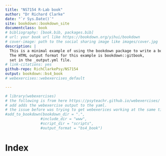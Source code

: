 --- 
title: "NS7154 R-Lab book"
author: "Dr Richard Clarke"
date: "`r Sys.Date()`"
site: bookdown::bookdown_site
documentclass: book
# bibliography: [book.bib, packages.bib]
# url: your book url like https://bookdown.org/yihui/bookdown
# cover-image: path to the social sharing image like images/cover.jpg
description: |
  This is a minimal example of using the bookdown package to write a book.
  The HTML output format for this example is bookdown::gitbook,
  set in the _output.yml file.
# link-citations: yes
github-repo: RichClarkePsy/NS7154
output: bookdown::bs4_book
# webexercises::webexercises_default

---

```{R}
# library(webexercises)
# the following is from here https://psyteachr.github.io/webexercises/
# add adds the webexercise output to the yaml.
# the issue before was trying to get webexerices working at the same time as bookdown
#add_to_bookdown(bookdown_dir = ".",
                #include_dir = "www",
                #script_dir = "scripts",
                #output_format = "bs4_book")
```

# Index


